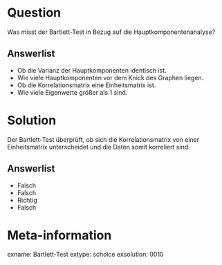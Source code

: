 Question
========

Was misst der Bartlett-Test in Bezug auf die Hauptkomponentenanalyse?

Answerlist
----------
* Ob die Varianz der Hauptkomponenten identisch ist.
* Wie viele Hauptkomponenten vor dem Knick des Graphen liegen. 
* Ob die Korrelationsmatrix eine Einheitsmatrix ist.
* Wie viele Eigenwerte größer als 1 sind.


Solution
========

Der Bartlett-Test überprüft, ob sich die Korrelationsmatrix von einer Einheitsmatrix unterscheidet und die Daten somit korreliert sind.

Answerlist
----------
* Falsch
* Falsch
* Richtig
* Falsch


Meta-information
================
exname: Bartlett-Test
extype: schoice
exsolution: 0010